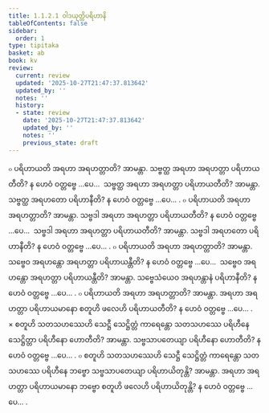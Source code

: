 ```yaml
---
title: 1.1.2.1 ဝါဒယုတ္တိပရိဟာနိ
tableOfContents: false
sidebar:
  order: 1
type: tipitaka
basket: ab
book: kv
review:
  current: review
  updated: '2025-10-27T21:47:37.813642'
  updated_by: ''
  notes: ''
  history:
  - state: review
    date: '2025-10-27T21:47:37.813642'
    updated_by: ''
    notes: ''
    previous_state: draft
---
```



<ReviewStatus review={frontmatter.review} showDetails={true} />

<HypothesisAnnotation frontmatter={frontmatter} />

<DynamicBreadcrumb />

<Division number="239" book="kv" e="ch" v="32" p="61">

<Paragraph number="386" book="kv">
๐ ပရိဟာယတိ အရဟာ အရဟတ္တာတိ? အာမန္တာ. သဗ္ဗတ္ထ အရဟာ အရဟတ္တာ ပရိဟာယတီတိ? န ဟေဝံ ဝတ္တဗ္ဗေ …ပေ…  သဗ္ဗတ္ထ အရဟာ အရဟတ္တာ ပရိဟာယတီတိ? အာမန္တာ. သဗ္ဗတ္ထ အရဟတော ပရိဟာနီတိ? န ဟေဝံ ဝတ္တဗ္ဗေ …ပေ… .
</Paragraph>

<Paragraph number="387" book="kv">
๐ ပရိဟာယတိ အရဟာ အရဟတ္တာတိ? အာမန္တာ. သဗ္ဗဒါ အရဟာ အရဟတ္တာ ပရိဟာယတီတိ? န ဟေဝံ ဝတ္တဗ္ဗေ …ပေ…  သဗ္ဗဒါ အရဟာ အရဟတ္တာ ပရိဟာယတီတိ? အာမန္တာ. သဗ္ဗဒါ အရဟတော ပရိဟာနီတိ? န ဟေဝံ ဝတ္တဗ္ဗေ …ပေ… .
</Paragraph>

<Paragraph number="388" book="kv">
๐ ပရိဟာယတိ အရဟာ အရဟတ္တာတိ? အာမန္တာ. သဗ္ဗေဝ အရဟန္တော အရဟတ္တာ ပရိဟာယန္တီတိ? န ဟေဝံ ဝတ္တဗ္ဗေ …ပေ…  သဗ္ဗေဝ အရဟန္တော အရဟတ္တာ ပရိဟာယန္တီတိ? အာမန္တာ. သဗ္ဗေသံယေဝ အရဟန္တာနံ ပရိဟာနီတိ? န ဟေဝံ ဝတ္တဗ္ဗေ …ပေ… .
</Paragraph>

<Paragraph number="389" book="kv">
๐ ပရိဟာယတိ အရဟာ အရဟတ္တာတိ? အာမန္တာ. အရဟာ အရဟတ္တာ ပရိဟာယမာနော စတူဟိ ဖလေဟိ ပရိဟာယတီတိ? န ဟေဝံ ဝတ္တဗ္ဗေ …ပေ… .
</Paragraph>

<Paragraph number="390" book="kv">
× စတူဟိ သတသဟဿေဟိ သေဋ္ဌီ သေဋ္ဌိတ္တံ ကာရေန္တော သတသဟဿေ ပရိဟီနေ သေဋ္ဌိတ္တာ ပရိဟီနော ဟောတီတိ? အာမန္တာ. သဗ္ဗသာပတေယျာ ပရိဟီနော ဟောတီတိ? န ဟေဝံ ဝတ္တဗ္ဗေ …ပေ… .
</Paragraph>

<Paragraph number="391" book="kv">
๐ စတူဟိ သတသဟဿေဟိ သေဋ္ဌီ သေဋ္ဌိတ္တံ ကာရေန္တော သတသဟဿေ ပရိဟီနေ ဘဗ္ဗော သဗ္ဗသာပတေယျာ ပရိဟာယိတုန္တိ? အာမန္တာ. အရဟာ အရဟတ္တာ ပရိဟာယမာနော ဘဗ္ဗော စတူဟိ ဖလေဟိ ပရိဟာယိတုန္တိ? န ဟေဝံ ဝတ္တဗ္ဗေ …ပေ… .
</Paragraph>
</Division>